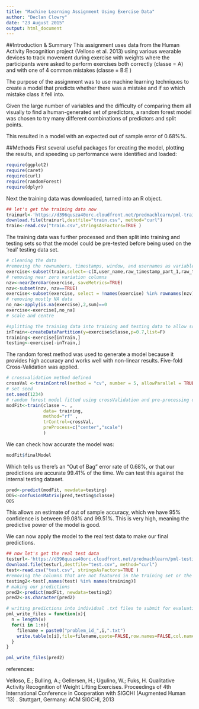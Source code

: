 ```yaml
---
title: "Machine Learning Assignment Using Exercise Data"
author: "Declan Clowry"
date: "23 August 2015"
output: html_document
---
```


##Introduction & Summary
This assignment uses data from the Human Activity Recognition project (Velloso et al. 2013) using various wearable devices to track movement during exercise with weights where the participants were asked to perform exercises both correctly (classe = A) and with one of 4 common mistakes (classe = B:E )

The purpose of the assignment was to use machine learning techniques to create a model that predicts whether there was a mistake and if so which mistake class it fell into.

Given the large number of variables and the difficulty of comparing them all visually to find a human-generated set of predictors, a random forest model was chosen to try many different combinations of predictors and split points.

This resulted in a model with an expected out of sample error of 0.68%%.

##Methods
First several useful packages for creating the model, plotting the results, and speeding up performance were identified and loaded:
```r
require(ggplot2)
require(caret)
require(curl)
require(randomForest)
require(dplyr)
```

Next the training data was downloaded, turned into an R object.

```r
## let's get the training data now
trainurl<-'https://d396qusza40orc.cloudfront.net/predmachlearn/pml-training.csv'
download.file(trainurl,destfile="train.csv", method="curl")
train<-read.csv("train.csv",stringsAsFactors=TRUE )
```

The training data was further processed and then split into training and testing sets so that the model could be pre-tested before being used on the 'real' testing data set.

```r
# cleaning the data
#removing the rownumbers, timestamps, window, and usernames as variables
exercise<-subset(train,select=-c(X,user_name,raw_timestamp_part_1,raw_timestamp_part_2,cvtd_timestamp,new_window,num_window))
# removing near zero variation columns
nzv<-nearZeroVar(exercise, saveMetrics=TRUE)
nzv<-subset(nzv, nzv==TRUE)     
exercise<-subset(exercise, select = !names(exercise) %in% rownames(nzv)) 
# removing mostly NA data
no_na<-apply(is.na(exercise),2,sum)==0
exercise<-exercise[,no_na]
# scale and centre 

#splitting the training data into training and testing data to allow some pre-testing before using the real test set
inTrain<-createDataPartition(y=exercise$classe,p=0.7,list=F)
training<-exercise[inTrain,]
testing<-exercise[-inTrain,]
```

The random forest method was used to generate a model because it provides high accuracy and works well with non-linear results. Five-fold Cross-Validation was applied.

```r
# crossvalidation method defined
crossVal <-trainControl(method = "cv", number = 5, allowParallel = TRUE, verboseIter = TRUE)
# set seed
set.seed(1234)
# random forest model fitted using crossValidation and pre-processing data by centring and scaling
modFit<-train(classe ~. , 
              data= training, 
              method="rf" ,
              trControl=crossVal,
              preProcess=c("center","scale")
              )
```

We can check how accurate the model was:

```r
modFit$finalModel
```

Which tells us there's an "Out of Bag" error rate of 0.68%, or that our predictions are accurate 99.41% of the time. We can test this against the internal testing dataset.
```r
pred<-predict(modFit, newdata=testing)
OOS<-confusionMatrix(pred,testing$classe)
OOS
```
This allows an estimate of out of sample accuracy, which we have 95% confidence is between 99.08% and 99.51%. This is very high, meaning the predictive power of the model is good.

We can now apply the model to the real test data to make our final predictions.

```r
## now let's get the real test data
testurl<-'https://d396qusza40orc.cloudfront.net/predmachlearn/pml-testing.csv'
download.file(testurl,destfile="test.csv", method="curl")
test<-read.csv("test.csv", stringsAsFactors=TRUE )
#removing the columns that are not featured in the training set or the model.
testing2<-test[,names(test) %in% names(training)]
# making our predictions
pred2<-predict(modFit, newdata=testing2)
pred2<-as.character(pred2)

# writing predictions into individual .txt files to submit for evaluation
pml_write_files = function(x){
  n = length(x)
  for(i in 1:n){
    filename = paste0("problem_id_",i,".txt")
    write.table(x[i],file=filename,quote=FALSE,row.names=FALSE,col.names=FALSE)
  }
}

pml_write_files(pred2)
```

references:

Velloso, E.; Bulling, A.; Gellersen, H.; Ugulino, W.; Fuks, H. Qualitative Activity Recognition of Weight Lifting Exercises. Proceedings of 4th International Conference in Cooperation with SIGCHI (Augmented Human '13) . Stuttgart, Germany: ACM SIGCHI, 2013


